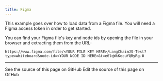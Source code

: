 ```yaml
---
title: Figma
---
```


This example goes over how to load data from a Figma file.
You will need a Figma access token in order to get started.


<Figma />

You can find your Figma file's key and node ids by opening the file in your browser and extracting them from the URL:

```
https://www.figma.com/file/<YOUR FILE KEY HERE>/LangChainJS-Test?type=whiteboard&node-id=<YOUR NODE ID HERE>&t=e6lqWkKecuYQRyRg-0
```

---

<CardGroup cols={2}>
  <Card title="View Source" icon="eye" href="https://github.com/langchain-ai/docs/blob/main/src/oss/javascript/integrations/document_loaders/web_loaders/figma.mdx">
    See the source of this page on GitHub
  </Card>
  <Card title="Edit Source" icon="pen-to-square" href="https://github.com/langchain-ai/docs/edit/main/src/oss/javascript/integrations/document_loaders/web_loaders/figma.mdx">
    Edit the source of this page on GitHub
  </Card>
</CardGroup>
